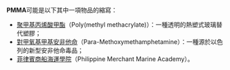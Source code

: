 '''PMMA'''可能是以下其中一項物品的縮寫：
* [[聚甲基丙烯酸甲酯|聚甲基丙烯酸甲酯]]（Poly(methyl methacrylate)）：一種透明的熱塑式玻璃替代塑膠；
* [[對甲氧基甲基安非他命|對甲氧基甲基安非他命]]（Para-Methoxymethamphetamine）：一種源於以色列的新型安非他命毒品；
* [[菲律賓商船海運學院|菲律賓商船海運學院]]（Philippine Merchant Marine Academy）。

{{disambig|cat=四字拉丁字母缩写消歧义}}